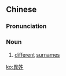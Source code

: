 {{also|异姓}}
==Chinese==
{{zh-forms|s=异姓}}

===Pronunciation===
{{zh-pron
|m=yìxìng
|mn=īⁿ-sèng/ī-sèng
|cat=n
}}

===Noun===
{{zh-noun}}

# {{lb|zh|literary}} [[different]] [[w:Chinese surname|surnames]]

[[ko:異姓]]